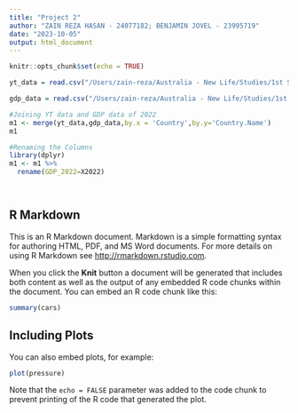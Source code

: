 ```yaml
---
title: "Project 2"
author: "ZAIN REZA HASAN - 24077182; BENJAMIN JOVEL - 23995719"
date: "2023-10-05"
output: html_document
---
```


```r
knitr::opts_chunk$set(echo = TRUE)
```

```r

yt_data = read.csv("/Users/zain-reza/Australia - New Life/Studies/1st Semester/Computational Data Analysis/Project 2/Global YouTube Statistics (1).csv")

gdp_data = read.csv("/Users/zain-reza/Australia - New Life/Studies/1st Semester/Computational Data Analysis/Project 2/GDP.csv")


```

```r

#Joining YT data and GDP data of 2022
m1 <- merge(yt_data,gdp_data,by.x = 'Country',by.y='Country.Name')
m1

#Renaming the Columns
library(dplyr)
m1 <- m1 %>% 
  rename(GDP_2022=X2022)




```



## R Markdown

This is an R Markdown document. Markdown is a simple formatting syntax for authoring HTML, PDF, and MS Word documents. For more details on using R Markdown see <http://rmarkdown.rstudio.com>.

When you click the **Knit** button a document will be generated that includes both content as well as the output of any embedded R code chunks within the document. You can embed an R code chunk like this:

```r
summary(cars)
```

## Including Plots

You can also embed plots, for example:

```r
plot(pressure)
```

Note that the `echo = FALSE` parameter was added to the code chunk to prevent printing of the R code that generated the plot.
